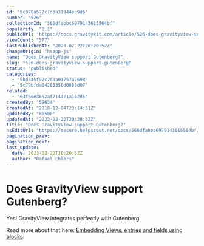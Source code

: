 ```yaml
---
id: "5c070a572c7d3a31944eb9d6"
number: "526"
collectionId: "566dfabbc6979143615564bf"
popularity: "0.1"
publicUrl: "https://docs.gravitykit.com/article/526-does-gravityview-support-gutenberg"
viewCount: "577"
lastPublishedAt: "2023-02-22T20:20:52Z"
changeOrigin: "hsapp-js"
name: "Does GravityView support Gutenberg?"
slug: "526-does-gravityview-support-gutenberg"
status: "published"
categories: 
  - "5bd345f92c7d3a01757a7698"
  - "5c79bfda04286350d0888d07"
related: 
  - "63f608a652af714471a162d5"
createdBy: "59634"
createdAt: "2018-12-04T23:14:31Z"
updatedBy: "80506"
updatedAt: "2023-02-22T20:20:52Z"
title: "Does GravityView support Gutenberg?"
hsEditUrl: "https://secure.helpscout.net/docs/566dfabbc6979143615564bf/article/5c070a572c7d3a31944eb9d6"
pagination_prev: 
pagination_next: 
last_update:
  date: 2023-02-22T20:20:52Z
  author: "Rafael Ehlers"
---
```


# Does GravityView support Gutenberg?

Yes! GravityView integrates perfectly with Gutenberg.

Read more about that here: [Embedding Views, entries and fields using blocks](https://docs.gravitykit.com/article/915-embedding-views-entries-and-fields-using-blocks).